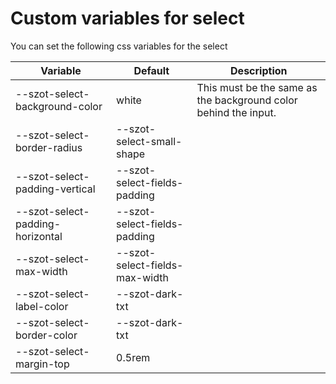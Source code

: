 
<Meta title="Components/FormFields/Select/Custom" />

# Custom variables for select

You can set the following css variables for the select

| Variable                         | Default                        | Description                                                     |
| -------------------------------- | ------------------------------ | --------------------------------------------------------------- |
| --szot-select-background-color   | white                          | This must be the same as the background color behind the input. |
| --szot-select-border-radius      | --szot-select-small-shape      |                                                                 |
| --szot-select-padding-vertical   | --szot-select-fields-padding   |                                                                 |
| --szot-select-padding-horizontal | --szot-select-fields-padding   |                                                                 |
| --szot-select-max-width          | --szot-select-fields-max-width |                                                                 |
| --szot-select-label-color        | --szot-dark-txt                |
| --szot-select-border-color       | --szot-dark-txt                |
| --szot-select-margin-top         | 0.5rem                         |
